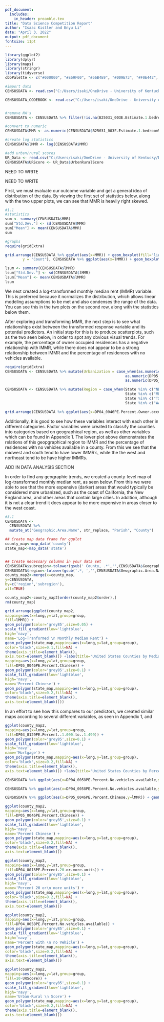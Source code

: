 ---
pdf_document:
  includes:
    in_header: preamble.tex
title: "Data Science Competition Report"
author: "Isaac Kistler and Enyu Li"
date: "April 3, 2022"
output: pdf_document
fontsize: 11pt
---

```{r include=FALSE}
library(ggplot2)
library(dplyr)
library(maps)
library(stringr)
library(tidyverse)
cbbPalette <- c("#000000", "#E69F00", "#56B4E9", "#009E73", "#F0E442", "#0072B2", "#D55E00", "#CC79A7")

#import data
CENSUSDATA <- read.csv("C:/Users/isaki/OneDrive - University of Kentucky/Desktop/Documents/School/bSpring2022/Data Science Comp/Copy of CENSUSDATA_UPDATED03302022.csv")

CENSUSDATA_CODEBOOK <- read.csv("C:/Users/isaki/OneDrive - University of Kentucky/Desktop/Documents/School/bSpring2022/Data Science Comp/OneDrive_1_3-29-2022/CENSUSDATA_CODEBOOK.csv")


#remove NA's
CENSUSDATA <- CENSUSDATA %>% filter(!is.na(B25031_003E.Estimate.1.bedroom5Y))

#convert to numeric
CENSUSDATA$MMR <- as.numeric(CENSUSDATA$B25031_003E.Estimate.1.bedroom5Y)

#create log statistics
CENSUSDATA$lMMR <- log(CENSUSDATA$MMR)

#add urban/rural scores
UR_Data <- read.csv("C:/Users/isaki/OneDrive - University of Kentucky/Desktop/Documents/School/bSpring2022/Data Science Comp/UR_Data.csv")
CENSUSDATA$URScore <- UR_Data$UrbenRuralScore
```


\pagebreak
\section{Abstract}

NEED TO WRITE

\section{Introduction}

NEED TO WRITE

\section{Data Analysis}

\subsection{Summarizing Monthly Median Rent}

First, we must evaluate our outcome variable and get a general idea of distribution of the data. By viewing the first set of statistics below, along with the two upper plots, we can see that MMR is heavily right skewed.

```{r echo=FALSE}
#1.1
#statistics
sum <- summary(CENSUSDATA$MMR)
sum["Std.Dev."] <- sd(CENSUSDATA$MMR)
sum["Mean"] <- mean(CENSUSDATA$MMR)
sum
```

```{r include=FALSE}
#graphs
require(gridExtra)
```

```{r echo=FALSE}
grid.arrange(CENSUSDATA %>% ggplot(aes(x=MMR)) + geom_boxplot(fill="lightblue") +labs(title="Boxchart of MMR"), CENSUSDATA %>% ggplot(aes(x=MMR)) + geom_histogram(bins=30, fill="lightblue") +labs(title="Histogram of MMR",
        y = "Count"), CENSUSDATA %>% ggplot(aes(x=lMMR)) + geom_boxplot(fill="lightblue") +labs(title="Boxchart of lMMR"), CENSUSDATA %>% ggplot(aes(x=lMMR)) + geom_histogram(bins=30, fill="lightblue") +labs(title="Histogram of lMMR", y = "Count"), ncol=2, nrow=2)

lsum <- summary(CENSUSDATA$lMMR)
lsum["Std.Dev."] <- sd(CENSUSDATA$lMMR)
lsum["Mean"] <- mean(CENSUSDATA$lMMR)
lsum
```

We next created a log-transformed monthly median rent (lMMR) variable. This is preferred because it normalizes the distribution, which allows linear modeling assumptions to be met and also condenses the range of the data. You can see this in the two plots on the second row, along with the statistics below them.

\subsection{Building a Predicitive Model for Log-Transformed Monthly Median Rent}

After exploring and transforming MMR, the next step is to see what relationships exist between the transformed response variable and its potential predictors. An initial step for this is to produce scatterplots, such as the two seen below, in order to spot any obvious visual trends. For example, the percentage of owner occupied residences has a negative relationship with lMMR, while there does not appear to be a strong relationship between lMMR and the percentage of residences with no vehicles available.

```{r echo=FALSE}
require(gridExtra)
CENSUSDATA <- CENSUSDATA %>% mutate(Urbanization = case_when(as.numeric(DP05_0001E.Estimate.Total.population) < 10000 ~ "Nonmetro, Noncore",
                                                       as.numeric(DP05_0001E.Estimate.Total.population) < 50000 ~ "Nonmetro, Micropolitan",
                                                       as.numeric(DP05_0001E.Estimate.Total.population) >= 50000 ~ "Metropolitan"))

CENSUSDATA <- CENSUSDATA %>% mutate(Region = case_when(State %in% c("ND","SD","NE","KS","MN","IA","MO","WI","IL","MI","IN","OH") ~ "Midwest",
                                                       State %in% c("ME","NH","VT","NY","PA","MD","DE","NJ","CT","RI","MA") ~ "Northeast",
                                                       State %in% c("TX","OK","AR","LA","MS","AL","FL","GA","SC","TN","NC","KY","WV","VA") ~ "South",
                                                       State %in% c("WA","OR","CA","AK","HI","NV","ID","MT","WY","UT","AZ","CO","NM") ~ "West"))

grid.arrange(CENSUSDATA %>% ggplot(aes(x=DP04_0046PE.Percent.Owner.occupied,y=lMMR)) + geom_point() + geom_point(color='navy') +labs(title="Log-Transformed MMR vs. Percentage \nOwner-Occupied Residences",y = "lMMR", x="Percent Owner Occupied"), CENSUSDATA %>% ggplot(aes(x=DP04_0058PE.Percent.No.vehicles.available,y=lMMR)) + geom_point() + geom_point(color='navy') +labs(title="Log-Transformed MMR vs. Percentage \nNo-Vehicle Residences",y = "lMMR", x="Percent No Vehicles"), CENSUSDATA %>% ggplot(aes(x=DP04_0058PE.Percent.No.vehicles.available,y=lMMR, color=Region)) + geom_point() + scale_color_manual(values=c("lightblue", "navy", "lightgreen","red")) + labs(title="Log-Transformed MMR vs. Percentage No-Vehicle Residences by Region"), layout_matrix = rbind(c(1,2),c(3,3)))
```

Additionally, it is good to see how these variables interact with each other in different categories. Factor variables were created to classify the counties into categories based on geographical region, as well as other variables which can be found in Appendix 1. The lower plot above demonstrates the relations of this geopgraphical region to lMMR and the percentage of residences with no vehicles available in a county. From this we see that the midwest and south tend to have lower lMMR's, while the the west and northeast tend to be have higher lMMRs.


ADD IN DATA ANALYSIS SECTION

\subsection{Geographic Trends in Monthly Median Rent}

In order to find any geographic trends, we created a county-level map of log-transformed monthly median rent, as seen below. From this we were able to see that the more expensive (darker) areas that would typically be considered more urbanized, such as the coast of California, the New England area, and other areas that contain large cities. In addition, although it is not a clear trend it does appear to be more expensive in areas closer to the west coast.

```{r echo=FALSE}
#3.1
CENSUSDATA <- 
  CENSUSDATA %>% 
  mutate_at("Geographic.Area.Name", str_replace, "Parish", "County")

## Create map data frame for ggplot
county_map<-map_data('county')
state_map<-map_data('state')


## Create necessary columns in your data set
CENSUSDATA$subregion<-tolower(gsub(' County, .*','',CENSUSDATA$Geographic.Area.Name))
CENSUSDATA$region<-tolower(gsub('.*, ','',CENSUSDATA$Geographic.Area.Name))
county_map2<-merge(x=county_map,
y=CENSUSDATA,
by=c('region','subregion'),
all=TRUE)

county_map2<-county_map2[order(county_map2$order),]
rm(county_map)

grid.arrange(ggplot(county_map2,
mapping=aes(x=long,y=lat,group=group,
fill=lMMR)) +
geom_polygon(color='grey85',size=0.05) +
scale_fill_gradient(low='lightblue',
high='navy',
name='Log-Tranformed \n Monthly Median Rent') +
geom_polygon(state_map,mapping=aes(x=long,y=lat,group=group),
color='black',size=0.1,fill=NA) +
theme(axis.title=element_blank(),
axis.text=element_blank()) +labs(title="United States Counties by Median Rent"),ggplot(county_map2,
mapping=aes(x=long,y=lat,group=group,
fill=DP05_0046PE.Percent.Chinese)) +
geom_polygon(color='grey85',size=0.1) +
scale_fill_gradient(low='lightblue',
high='navy',
name='Percent Chinese') +
geom_polygon(state_map,mapping=aes(x=long,y=lat,group=group),
color='black',size=0.2,fill=NA) +
theme(axis.title=element_blank(),
axis.text=element_blank()))
```

In an effort to see how this compares to our predictors, we created similar maps according to several different variables, as seen in Appendix 1, and 

```{r echo=FALSE}
ggplot(county_map2,
mapping=aes(x=long,y=lat,group=group,
fill=DP04_0129PE.Percent..1.000.to..1.499)) +
geom_polygon(color='grey85',size=0.1) +
scale_fill_gradient(low='lightblue',
high='navy',
name='Mortgage') +
geom_polygon(state_map,mapping=aes(x=long,y=lat,group=group),
color='black',size=0.2,fill=NA) +
theme(axis.title=element_blank(),
axis.text=element_blank()) +labs(title="United States Counties by Percent with Mortgages")
```

\section{Results and Conclusion}



\pagebreak

\section{Appendix 1: Alternative Graphs and Models}

```{r echo=FALSE}
CENSUSDATA %>% ggplot(aes(x=DP04_0058PE.Percent.No.vehicles.available,y=lMMR, color=Urbanization)) + geom_point() + scale_color_manual(values=c("lightblue", "navy", "lightgreen")) +labs(title="Log-Transformed MMR vs. Percentage No-Vehicle Residences by Population",y = "lMMR", x="Percent No Vehicles")

CENSUSDATA %>% ggplot(aes(x=DP04_0058PE.Percent.No.vehicles.available,y=lMMR, color=10-URScore)) + geom_point() + scale_color_gradient(low="lightblue", high="navy")

CENSUSDATA %>% ggplot(aes(x=DP05_0046PE.Percent.Chinese,y=lMMR)) + geom_point() + geom_point(color='navy')
```

```{r}
ggplot(county_map2,
mapping=aes(x=long,y=lat,group=group,
fill=DP05_0046PE.Percent.Chinese)) +
geom_polygon(color='grey85',size=0.1) +
scale_fill_gradient(low='lightblue',
high='navy',
name='Percent Chinese') +
geom_polygon(state_map,mapping=aes(x=long,y=lat,group=group),
color='black',size=0.2,fill=NA) +
theme(axis.title=element_blank(),
axis.text=element_blank())

ggplot(county_map2,
mapping=aes(x=long,y=lat,group=group,
fill=DP04_0013PE.Percent.20.or.more.units)) +
geom_polygon(color='grey85',size=0.1) +
scale_fill_gradient(low='lightblue',
high='navy',
name='Percent 20 or\n more units') +
geom_polygon(state_map,mapping=aes(x=long,y=lat,group=group),
color='black',size=0.2,fill=NA) +
theme(axis.title=element_blank(),
axis.text=element_blank())

ggplot(county_map2,
mapping=aes(x=long,y=lat,group=group,
fill=DP04_0058PE.Percent.No.vehicles.available)) +
geom_polygon(color='grey85',size=0.1) +
scale_fill_gradient(low='lightblue',
high='navy',
name='Percent with \n no Vehicle') +
geom_polygon(state_map,mapping=aes(x=long,y=lat,group=group),
color='black',size=0.2,fill=NA) +
theme(axis.title=element_blank(),
axis.text=element_blank())

ggplot(county_map2,
mapping=aes(x=long,y=lat,group=group,
fill=10-URScore)) +
geom_polygon(color='grey85',size=0.1) +
scale_fill_gradient(low='lightblue',
high='navy',
name='Urban-Rural \n Score') +
geom_polygon(state_map,mapping=aes(x=long,y=lat,group=group),
color='black',size=0.2,fill=NA) +
theme(axis.title=element_blank(),
axis.text=element_blank())
```

\section{Appendix 2: All Code Used}



